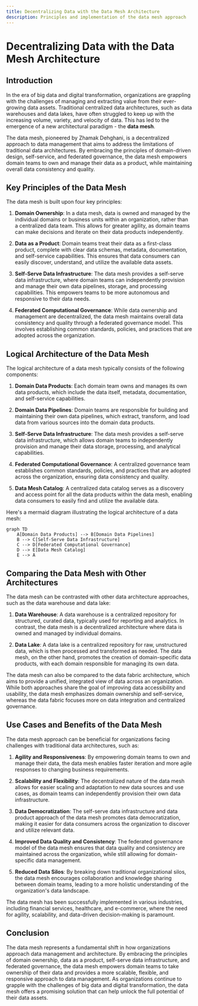 ```yaml
---
title: Decentralizing Data with the Data Mesh Architecture
description: Principles and implementation of the data mesh approach
---
```


# Decentralizing Data with the Data Mesh Architecture

## Introduction

In the era of big data and digital transformation, organizations are grappling with the challenges of managing and extracting value from their ever-growing data assets. Traditional centralized data architectures, such as data warehouses and data lakes, have often struggled to keep up with the increasing volume, variety, and velocity of data. This has led to the emergence of a new architectural paradigm - the **data mesh**.

The data mesh, pioneered by Zhamak Dehghani, is a decentralized approach to data management that aims to address the limitations of traditional data architectures. By embracing the principles of domain-driven design, self-service, and federated governance, the data mesh empowers domain teams to own and manage their data as a product, while maintaining overall data consistency and quality.

## Key Principles of the Data Mesh

The data mesh is built upon four key principles:

1. **Domain Ownership**: In a data mesh, data is owned and managed by the individual domains or business units within an organization, rather than a centralized data team. This allows for greater agility, as domain teams can make decisions and iterate on their data products independently.

2. **Data as a Product**: Domain teams treat their data as a first-class product, complete with clear data schemas, metadata, documentation, and self-service capabilities. This ensures that data consumers can easily discover, understand, and utilize the available data assets.

3. **Self-Serve Data Infrastructure**: The data mesh provides a self-serve data infrastructure, where domain teams can independently provision and manage their own data pipelines, storage, and processing capabilities. This empowers teams to be more autonomous and responsive to their data needs.

4. **Federated Computational Governance**: While data ownership and management are decentralized, the data mesh maintains overall data consistency and quality through a federated governance model. This involves establishing common standards, policies, and practices that are adopted across the organization.

## Logical Architecture of the Data Mesh

The logical architecture of a data mesh typically consists of the following components:

1. **Domain Data Products**: Each domain team owns and manages its own data products, which include the data itself, metadata, documentation, and self-service capabilities.

2. **Domain Data Pipelines**: Domain teams are responsible for building and maintaining their own data pipelines, which extract, transform, and load data from various sources into the domain data products.

3. **Self-Serve Data Infrastructure**: The data mesh provides a self-serve data infrastructure, which allows domain teams to independently provision and manage their data storage, processing, and analytical capabilities.

4. **Federated Computational Governance**: A centralized governance team establishes common standards, policies, and practices that are adopted across the organization, ensuring data consistency and quality.

5. **Data Mesh Catalog**: A centralized data catalog serves as a discovery and access point for all the data products within the data mesh, enabling data consumers to easily find and utilize the available data.

Here's a mermaid diagram illustrating the logical architecture of a data mesh:

```mermaid
graph TD
    A[Domain Data Products] --> B[Domain Data Pipelines]
    B --> C[Self-Serve Data Infrastructure]
    C --> D[Federated Computational Governance]
    D --> E[Data Mesh Catalog]
    E --> A
```

## Comparing the Data Mesh with Other Architectures

The data mesh can be contrasted with other data architecture approaches, such as the data warehouse and data lake:

1. **Data Warehouse**: A data warehouse is a centralized repository for structured, curated data, typically used for reporting and analytics. In contrast, the data mesh is a decentralized architecture where data is owned and managed by individual domains.

2. **Data Lake**: A data lake is a centralized repository for raw, unstructured data, which is then processed and transformed as needed. The data mesh, on the other hand, promotes the creation of domain-specific data products, with each domain responsible for managing its own data.

The data mesh can also be compared to the data fabric architecture, which aims to provide a unified, integrated view of data across an organization. While both approaches share the goal of improving data accessibility and usability, the data mesh emphasizes domain ownership and self-service, whereas the data fabric focuses more on data integration and centralized governance.

## Use Cases and Benefits of the Data Mesh

The data mesh approach can be beneficial for organizations facing challenges with traditional data architectures, such as:

1. **Agility and Responsiveness**: By empowering domain teams to own and manage their data, the data mesh enables faster iteration and more agile responses to changing business requirements.

2. **Scalability and Flexibility**: The decentralized nature of the data mesh allows for easier scaling and adaptation to new data sources and use cases, as domain teams can independently provision their own data infrastructure.

3. **Data Democratization**: The self-serve data infrastructure and data product approach of the data mesh promotes data democratization, making it easier for data consumers across the organization to discover and utilize relevant data.

4. **Improved Data Quality and Consistency**: The federated governance model of the data mesh ensures that data quality and consistency are maintained across the organization, while still allowing for domain-specific data management.

5. **Reduced Data Silos**: By breaking down traditional organizational silos, the data mesh encourages collaboration and knowledge sharing between domain teams, leading to a more holistic understanding of the organization's data landscape.

The data mesh has been successfully implemented in various industries, including financial services, healthcare, and e-commerce, where the need for agility, scalability, and data-driven decision-making is paramount.

## Conclusion

The data mesh represents a fundamental shift in how organizations approach data management and architecture. By embracing the principles of domain ownership, data as a product, self-serve data infrastructure, and federated governance, the data mesh empowers domain teams to take ownership of their data and provides a more scalable, flexible, and responsive approach to data management. As organizations continue to grapple with the challenges of big data and digital transformation, the data mesh offers a promising solution that can help unlock the full potential of their data assets.